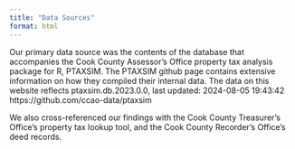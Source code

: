 ```yaml
---
title: "Data Sources"
format: html
---
```


Our primary data source was the contents of the database that accompanies the Cook County Assessor's Office property tax analysis package for R, PTAXSIM. The PTAXSIM github page contains extensive information on how they compiled their internal data. The data on this website reflects ptaxsim.db.2023.0.0, last updated: 2024-08-05 19:43:42 https://github.com/ccao-data/ptaxsim

We also cross-referenced our findings with the Cook County Treasurer's Office's property tax lookup tool, and the Cook County Recorder's Office's deed records.

